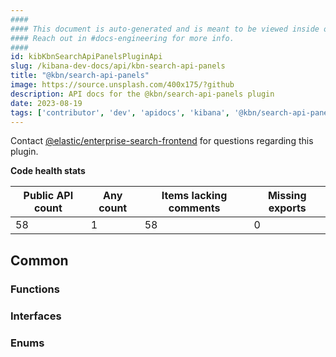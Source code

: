 ```yaml
---
####
#### This document is auto-generated and is meant to be viewed inside our experimental, new docs system.
#### Reach out in #docs-engineering for more info.
####
id: kibKbnSearchApiPanelsPluginApi
slug: /kibana-dev-docs/api/kbn-search-api-panels
title: "@kbn/search-api-panels"
image: https://source.unsplash.com/400x175/?github
description: API docs for the @kbn/search-api-panels plugin
date: 2023-08-19
tags: ['contributor', 'dev', 'apidocs', 'kibana', '@kbn/search-api-panels']
---
```




Contact [@elastic/enterprise-search-frontend](https://github.com/orgs/elastic/teams/enterprise-search-frontend) for questions regarding this plugin.

**Code health stats**

| Public API count  | Any count | Items lacking comments | Missing exports |
|-------------------|-----------|------------------------|-----------------|
| 58 | 1 | 58 | 0 |

## Common

### Functions
<DocDefinitionList data={kbnSearchApiPanelsObj.common.functions}/>

### Interfaces
<DocDefinitionList data={kbnSearchApiPanelsObj.common.interfaces}/>

### Enums
<DocDefinitionList data={kbnSearchApiPanelsObj.common.enums}/>

